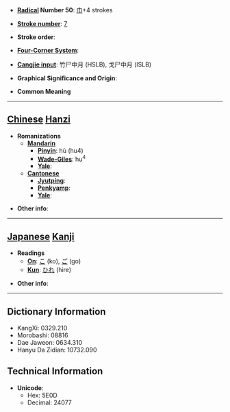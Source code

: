 * '''[[Wiktionary:Chinese radical index| Radical]] Number 50''': [[Wiktionary:Chinese radical index 巾|巾]]+4 strokes

* '''[[Wiktionary:Chinese total strokes index|Stroke number]]''': [[Wiktionary:Chinese total strokes index 7|7]]

* '''Stroke order''': 

* '''[[Wiktionary:Chinese four corner index|Four-Corner System]]''': 

* '''[[Wiktionary:Chinese Cangjie index|Cangjie input]]''': 竹尸中月 (HSLB), 戈尸中月 (ISLB)

* '''Graphical Significance and Origin''': 

* '''Common Meaning'''

----

== [[Chinese]] [[Hanzi]] ==

* '''Romanizations'''
** '''[[Mandarin]]'''
*** '''[[Pinyin]]''': hù (hu4)
*** '''[[Wade-Giles]]''': hu<sup>4</sup>
*** '''[[Yale]]''': 
** '''[[Cantonese]]'''
*** '''[[Jyutping]]''':
*** '''[[Penkyamp]]''': 
*** '''[[Yale]]''': 

* '''Other info''': 

----

== [[Japanese]] [[Kanji]] ==

* '''Readings'''
** '''[[On]]''': [[こ]] (ko), [[ご]] (go)
** '''[[Kun]]''': [[ひれ]] (hire)

* '''Other info''':  

----

== Dictionary Information ==

* KangXi: 0329.210
* Morobashi: 08816
* Dae Jaweon: 0634.310
* Hanyu Da Zidian: 10732.090

== Technical Information ==

* '''Unicode''':
** Hex: 5E0D
** Decimal: 24077